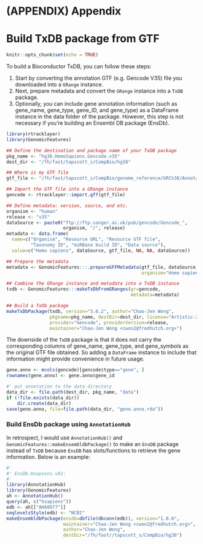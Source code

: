 # (APPENDIX) Appendix {-}
# Build TxDB package from GTF {#appendixA-buildTxDB}

```r
knitr::opts_chunk$set(echo = TRUE)
```

To build a Bioconductor TxDB, you can follow these steps:

1. Start by converting the annotation GTF (e.g. Gencode V35) file you downloaded into a `GRange` instance.
2. Next, prepare metadata and convert the `GRange` instance into a `TxDB` package. 
3. Optionally, you can include gene annotation information (such as gene_name, gene_type, gene_ID, and gene_type) as a DataFrame instance in the data folder of the package. However, this step is not necessary if you're building an Ensembl DB package (EnsDb).

```r
library(rtracklayer)
library(GenomicFeatures)

## Define the destination and package name of your TxDB package
pkg_name <- "hg38.HomoSapiens.Gencode.v35"
dest_dir <- "/fh/fast/tapscott_s/CompBio/hg38"

## Where is my GTF file
gtf_file <- "/fh/fast/tapscott_s/CompBio/genome_reference/GRCh38/Annotation/gencode.v35.annotation.gtf"

## Import the GTF file into a GRange instance
gencode <- rtracklayer::import.gff(gtf_file)

## Define metadata: version, source, and etc.
organism <- "human"
release <- "v35"
dataSource <- paste0("ftp://ftp.sanger.ac.uk/pub/gencode/Gencode_",
                     organism, "/", release)
metadata <- data.frame(
  name=c("Organism", "Resource URL", "Resource GTF file",
         "Taxonomy ID", "miRBase build ID", "Data source"),
  value=c("Homo sapiens", dataSource, gtf_file, NA, NA, dataSource))

## Prepare the metadata
metadata <- GenomicFeatures:::.prepareGFFMetadata(gtf_file, dataSource,
                                                  organism="Homo sapiens")

## Combine the GRange instance and metadata into a TxDB instance
txdb <- GenomicFeatures:::makeTxDbFromGRanges(gr=gencode,
                                              metadata=metadata)

## Build a TxDb package
makeTxDbPackage(txdb, version="3.6.2", author="Chao-Jen Wong",
                pkgname=pkg_name, destDir=dest_dir, license="Artistic-2.0",
                provider="Gencode", providerVersion=release,
                maintainer="Chao-Jen Wong <cwon2@fredhutch.org>")
```

The downside of the `TxDB` package is that it does not carry the corresponding columns of gene_name, gene_type, and gene_symbols as the original GTF file obtained. So adding a `DataFrame` instance to include that information might provide convenience in future usage. 

```r
gene.anno <- mcols(gencode)[gencode$type=="gene", ]
rownames(gene.anno) <- gene.anno$gene_id

#' put annotation to the data directory
data_dir <- file.path(dest_dir, pkg_name, "data")
if (!file.exists(data_dir))
    dir.create(data_dir)
save(gene.anno, file=file.path(data_dir, "gene.anno.rda"))
```

### Build EnsDb package using `AnnotationHub`
In retrospect, I would use `AnnotationHub()` and `GenomicFeatures::makeEnsembldbPackage()` to make an `EnsDB` package instead of `TxDB` because `EnsDB` has slots/functions to retrieve the gene information. Below is an example: 
```r
#'
#' EnsDb.Hsapiens.v92: 
#'
library(AnnotationHub)
library(GenomicFeatures)
ah <- AnnotationHub()
query(ah, c("hsapiens"))
edb <- ah[["AH60977"]]
seqlevelsStyle(edb) <- "NCBI"
makeEnsembldbPackage(ensdb=dbfile(dbconn(edb)), version="1.0.0",
                     maintainer="Chao-Jen Wong <cwon2@fredhutch.org>",
                     author="Chao-Jen Wong",
                     destDir="/fh/fast//tapscott_s/CompBio/hg38")
```
